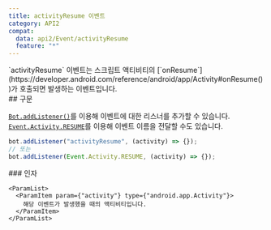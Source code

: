 ```yaml
---
title: activityResume 이벤트
category: API2
compat:
  data: api2/Event/activityResume
  feature: "*"
---
```


<Section>
  `activityResume` 이벤트는 스크립트 액티비티의
  [`onResume`](https://developer.android.com/reference/android/app/Activity#onResume())가 호출되면 발생하는 이벤트입니다.
</Section>
<Section>
  ## 구문

  [`Bot.addListener()`](/reference/api2/Object/Bot/addListener)를 이용해 이벤트에 대한 리스너를 추가할 수 있습니다.
  [`Event.Activity.RESUME`](/reference/api2/Object/Event/Activity/RESUME)를 이용해 이벤트 이름을 전달할 수도 있습니다.
  ~~~js
  bot.addListener("activityResume", (activity) => {});
  // 또는
  bot.addListener(Event.Activity.RESUME, (activity) => {});
  ~~~

  <Section>
    ### 인자

    <ParamList>
      <ParamItem param={"activity"} type={"android.app.Activity"}>
        해당 이벤트가 발생했을 때의 액티비티입니다.
      </ParamItem>
    </ParamList>
  </Section>
</Section>